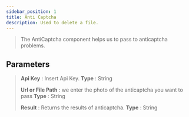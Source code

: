 ---
sidebar_position: 1
title: Anti Captcha
description: Used to delete a file.
---
> The AntiCaptcha component helps us to pass to anticaptcha problems.

## Parameters

> **Api Key** : Insert Api Key. **Type** : String
>
> **Url or File Path** : we enter the photo of the anticaptcha you want to pass **Type** : String
>
> **Result** : Returns the results of anticaptcha. **Type** : String